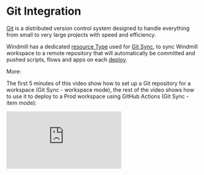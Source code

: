 
# Git Integration

[Git](https://git-scm.com/) is a distributed version control system designed to handle everything from small to very large projects with speed and efficiency.

Windmill has a dedicated [resource Type](https://hub.windmill.dev/resource_types/135/git_repository) used for [Git Sync](../advanced/11_git_sync/index.mdx), to sync Windmill workspace to a remote repository that will automatically be committed and pushed scripts, flows and apps on each [deploy](../core_concepts/0_draft_and_deploy/index.mdx).

More:

<div className="grid grid-cols-2 gap-6 mb-4">
	<DocCard
		title="Git Sync"
		description="Connect a Windmill workspace to a Git repository to automatically commit and push scripts, flows and apps to the repository on each deploy."
		href="/docs/advanced/git_sync"
	/>
</div>

The first 5 minutes of this video show how to set up a Git repository for a workspace (Git Sync - workspace mode), the rest of the video shows how to use it to deploy to a Prod workspace using GitHub Actions (Git Sync - item mode):

<iframe
	style={{ aspectRatio: '16/9' }}
	src="https://www.youtube.com/embed/es8FUC2M73o?vq=hd1080"
	title="Deploy to a Prod Workspace using a Git Workflow"
	frameBorder="0"
	allow="accelerometer; autoplay; clipboard-write; encrypted-media; gyroscope; picture-in-picture; web-share"
	allowFullScreen
	className="border-2 rounded-xl object-cover w-full dark:border-gray-800"
></iframe>
